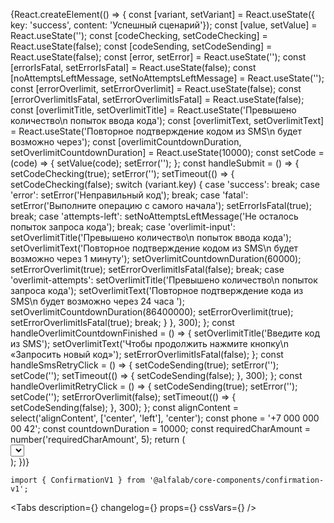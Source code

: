 


<Meta
    title='Компоненты/ConfirmationV1'
    component={ConfirmationV1}
/>


<!-- Canvas -->

<Story name='ConfirmationV1'>
    {React.createElement(() => {
        const [variant, setVariant] = React.useState({ key: 'success', content: 'Успешный сценарий'});
        const [value, setValue] = React.useState('');
        const [codeChecking, setCodeChecking] = React.useState(false);
        const [codeSending, setCodeSending] = React.useState(false);
        const [error, setError] = React.useState('');
        const [errorIsFatal, setErrorIsFatal] = React.useState(false);
        const [noAttemptsLeftMessage, setNoAttemptsLeftMessage] = React.useState('');
        const [errorOverlimit, setErrorOverlimit] = React.useState(false);
        const [errorOverlimitIsFatal, setErrorOverlimitIsFatal] = React.useState(false);
        const [overlimitTitle, setOverlimitTitle] = React.useState('Превышено количество\n попыток ввода кода');
        const [overlimitText, setOverlimitText] = React.useState('Повторное подтверждение кодом из SMS\n будет возможно через');
        const [overlimitCountdownDuration, setOverlimitCountdownDuration] = React.useState(10000);
        const setCode = (code) => {
            setValue(code);
            setError('');
        };
        const handleSubmit = () => {
            setCodeChecking(true);
            setError('');
            setTimeout(() => {
                setCodeChecking(false);
                switch (variant.key) {
                    case 'success':
                        break;
                    case 'error':
                        setError('Неправильный код');
                        break;
                    case 'fatal':
                        setError('Выполните операцию с самого начала');
                        setErrorIsFatal(true);
                        break;
                    case 'attempts-left':
                        setNoAttemptsLeftMessage('Не осталось попыток запроса кода');
                        break;
                    case 'overlimit-input':
                        setOverlimitTitle('Превышено количество\n попыток ввода кода');
                        setOverlimitText('Повторное подтверждение кодом из SMS\n будет возможно через 1 минуту');
                        setOverlimitCountdownDuration(60000);
                        setErrorOverlimit(true);
                        setErrorOverlimitIsFatal(false);
                        break;
                    case 'overlimit-attempts':
                        setOverlimitTitle('Превышено количество\n попыток запроса кода');
                        setOverlimitText('Повторное подтверждение кода из SMS\n будет возможно через 24 часа ');
                        setOverlimitCountdownDuration(86400000);
                        setErrorOverlimit(true);
                        setErrorOverlimitIsFatal(true);
                        break;
                }
            }, 300);
        };
        const handleOverlimitCountdownFinished = () => {
            setOverlimitTitle('Введите код из SMS');
            setOverlimitText('Чтобы продолжить нажмите кнопку\n «Запросить новый код»');
            setErrorOverlimitIsFatal(false);
        };
        const handleSmsRetryClick = () => {
            setCodeSending(true);
            setError('');
            setCode('');
            setTimeout(() => {
                setCodeSending(false);
            }, 300);
        };
        const handleOverlimitRetryClick = () => {
            setCodeSending(true);
            setError('');
            setCode('');
            setErrorOverlimit(false);
            setTimeout(() => {
                setCodeSending(false);
            }, 300);
        };
        const alignContent = select('alignContent', ['center', 'left'], 'center');
        const phone = '+7 000 000 00 42';
        const countdownDuration = 10000;
        const requiredCharAmount = number('requiredCharAmount', 5);
        return (
            <div>
                <Select
                    options={[
                        { key: 'success', content: 'Успешный сценарий'},
                        { key: 'error', content: 'Сценарий с ошибкой'},
                        { key: 'fatal', content: 'Сценарий с критичной ошибкой'},
                        { key: 'attempts-left', content: 'Сценарий, когда кончились попытки запроса смс'},
                        { key: 'overlimit-input', content: 'Сценарий, когда кончились попытки ввода и форма заблокирована'},
                        { key: 'overlimit-attempts', content: 'Сценарий, когда кончились попытки запроса смс и форма заблокирована'},
                    ]}
                    onChange={({ selected }) => {
                        setError('');
                        setCode('');
                        setVariant(selected)
                    }}
                    selected={variant.key}
                />
                <div style={{display: 'flex'}}>
                    <div
                        style={{
                            display: 'flex',
                            width: '100%',
                            maxWidth: '375px',
                            margin: '16px 0 0',
                            padding: '16px',
                            boxShadow: '0 0 0 1px #eeeff1',
                            boxSizing: 'border-box'
                        }}
                    >
                        <ConfirmationV1
                            phone={phone}
                            onInputFinished={handleSubmit}
                            onSmsRetryClick={handleSmsRetryClick}
                            codeSending={codeSending}
                            codeChecking={codeChecking}
                            countdownDuration={countdownDuration}
                            code={value}
                            onInputChange={({ code }) => setCode(code)}
                            alignContent={alignContent}
                            requiredCharAmount={requiredCharAmount}
                            error={Boolean(error)}
                            errorText={error}
                            errorIsFatal={errorIsFatal}
                            noAttemptsLeftMessage={noAttemptsLeftMessage}
                            errorOverlimit={errorOverlimit}
                            errorOverlimitIsFatal={errorOverlimitIsFatal}
                            overlimitTitle={overlimitTitle}
                            overlimitText={overlimitText}
                            overlimitCountdownDuration={overlimitCountdownDuration}
                            onOverlimitSmsRetryClick={handleOverlimitRetryClick}
                            onOverlimitCountdownFinished={handleOverlimitCountdownFinished}
                        />
                    </div>
                </div>
            </div>
        );
    })}
</Story>


<!-- Docs -->

<ComponentHeader
    name='ConfirmationV1'
    version={version}
    package='@alfalab/core-components/confirmation-v1'
/>

```tsx
import { ConfirmationV1 } from '@alfalab/core-components/confirmation-v1';
```

<Tabs
    description={<Description />}
    changelog={<Changelog />}
    props={<Props of={ConfirmationV1TS} />}
    cssVars={<CssVars css={vars} />}
/>
